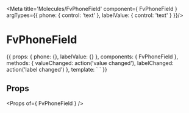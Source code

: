 
<Meta title='Molecules/FvPhoneField' component={ FvPhoneField } argTypes={{
  phone: { control: 'text' },
  labelValue: { control: 'text' }
}}/>

# FvPhoneField

<Canvas>
<Story name='Common' height='150px' args={{
  phone: '0123456789',
  labelValue: 'mon label',
}}>{{
  props: {
    phone: {},
    labelValue: {}
  },
  components: { FvPhoneField },
  methods: {
    valueChanged: action('value changed'),
    labelChanged: action('label changed')
  },
  template: `<FvPhoneField
    :phone=phone
    :labelValue=labelValue
    @phone:value:changed=valueChanged
    @phone:label:changed=labelChanged
  >
  </FvPhoneField>`
}}</Story>
</Canvas>

## Props

<Props of={ FvPhoneField } />
